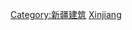 {{Catnav|頁面分類|各種主題的頁面分類|依中国各省来作的分类|中国各省建筑}}
{{Catnav|頁面分類|...|建築物|各國建築|中国建筑|中国各省建筑}}
{{Commonscat|Buildings in Xinjiang}}

[[Category:新疆建筑|Category:新疆建筑]]
[[Category:中国各省建筑物|Xinjiang]]